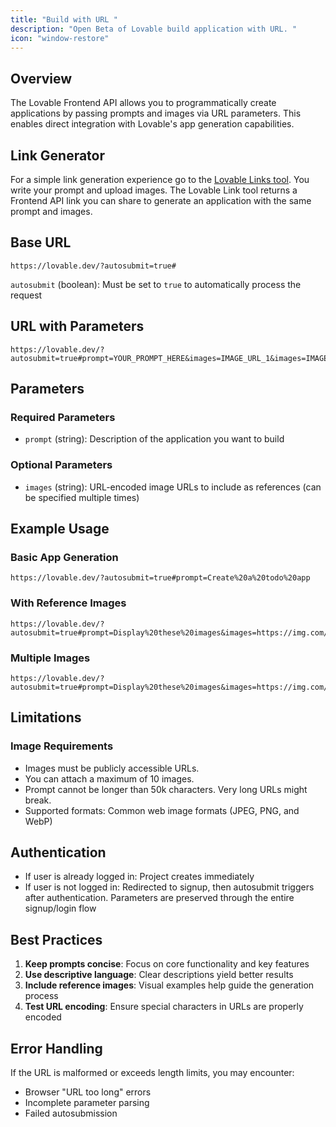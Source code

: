 ```yaml
---
title: "Build with URL "
description: "Open Beta of Lovable build application with URL. "
icon: "window-restore"
---
```


## **Overview**

The Lovable Frontend API allows you to programmatically create applications by passing prompts and images via URL parameters. This enables direct integration with Lovable's app generation capabilities.

## **Link Generator**

For a simple link generation experience go to the [<u>Lovable Links tool</u>](https://lovable.dev/links). You write your prompt and upload images. The Lovable Link tool returns a Frontend API link you can share to generate an application with the same prompt and images.

## Base URL

```
https://lovable.dev/?autosubmit=true#
```

`autosubmit` (boolean): Must be set to `true` to automatically process the request

## **URL with Parameters**

```
https://lovable.dev/?autosubmit=true#prompt=YOUR_PROMPT_HERE&images=IMAGE_URL_1&images=IMAGE_URL_2
```

## Parameters

### Required Parameters

- `prompt` (string): Description of the application you want to build

### Optional Parameters

- `images` (string): URL-encoded image URLs to include as references (can be specified multiple times)

## Example Usage

### Basic App Generation

```
https://lovable.dev/?autosubmit=true#prompt=Create%20a%20todo%20app
```

### With Reference Images

```filename
https://lovable.dev/?autosubmit=true#prompt=Display%20these%20images&images=https://img.com/1.jpg
```

### Multiple Images

```
https://lovable.dev/?autosubmit=true#prompt=Display%20these%20images&images=https://img.com/1.jpg&images=https://img.com/2.jpg​
```

## **Limitations**

### **Image Requirements**

- Images must be publicly accessible URLs. 
- You can attach a maximum of 10 images. 
- Prompt cannot be longer than 50k characters. Very long URLs might break. 
- Supported formats: Common web image formats (JPEG, PNG, and WebP)

## **Authentication**

- If user is already logged in: Project creates immediately
- If user is not logged in: Redirected to signup, then autosubmit triggers after authentication. Parameters are preserved through the entire signup/login flow

## **Best Practices**

1. **Keep prompts concise**: Focus on core functionality and key features
2. **Use descriptive language**: Clear descriptions yield better results
3. **Include reference images**: Visual examples help guide the generation process
4. **Test URL encoding**: Ensure special characters in URLs are properly encoded

## **Error Handling**

If the URL is malformed or exceeds length limits, you may encounter:

- Browser "URL too long" errors
- Incomplete parameter parsing
- Failed autosubmission